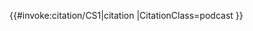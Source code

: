 <includeonly>{{#invoke:citation/CS1|citation
|CitationClass=podcast
}}</includeonly><noinclude>
{{documentation}}
</noinclude>